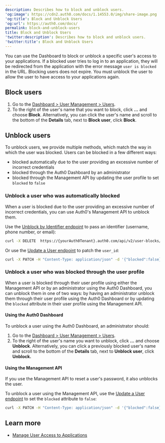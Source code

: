 ```yaml
---
description: Describes how to block and unblock users.
'og:image': https://cdn2.auth0.com/docs/1.14553.0/img/share-image.png
'og:title': Block and Unblock Users
'og:url': https://auth0.com/docs/
permalink: block-and-unblock-users
title: Block and Unblock Users
'twitter:description': Describes how to block and unblock users.
'twitter:title': Block and Unblock Users
---
```

You can use the Dashboard to block or unblock a specific user's access to your applications. If a blocked user tries to log in to an application, they will be redirected from the application with the error message `user is blocked` in the URL. Blocking users does not expire. You must unblock the user to allow the user to have access to your applications again.

## Block users

1. Go to the [Dashboard > User Management > Users](https://manage.auth0.com/#/users).
2. To the right of the user's name that you want to block, click **...** and choose **Block**.
   Alternatively, you can click the user's name and scroll to the bottom of the **Details** tab, next to **Block user**, click **Block**.

## Unblock users

To unblock users, we provide multiple methods, which match the way in which the user was blocked. Users can be blocked in a few different ways:

* blocked automatically due to the user providing an excessive number of incorrect credentials
* blocked through the <Tooltip tip="Auth0 Dashboard: Auth0's main product to configure your services." cta="View Glossary" href="/glossary?term=Auth0+Dashboard">Auth0 Dashboard</Tooltip> by an administrator
* blocked through the <Tooltip tip="Management API: A product to allow customers to perform administrative tasks." cta="View Glossary" href="/glossary?term=Management+API">Management API</Tooltip> by updating the user profile to set `blocked` to `false`

### Unblock a user who was automatically blocked

When a user is blocked due to the user providing an excessive number of incorrect credentials, you can use Auth0's Management API to unblock them.

Use the [Unblock by Identifier endpoint](https://auth0.com/docs/api/management/v2#!/User_Blocks/delete_user_blocks) to pass an identifier (username, phone number, or email):

```bash wrap lines
curl -X DELETE  https://{yourAuth0Tenant}.auth0.com/api/v2/user-blocks/john.doe%40gmail.com
```






Or use the [Updat](https://auth0.com/docs/api/management/v2#\!/Users/patch_users_by_id)[e a User endpoint](https://auth0.com/docs/api/management/v2#\!/Users/patch_users_by_id) to patch the `user_id`:

```bash wrap lines
curl -X PATCH -H "Content-Type: application/json" -d '{"blocked":false}' https://{yourAuth0Tenant}.auth0.com/api/v2/users/{user_id}
```






### Unblock a user who was blocked through the user profile

When a user is blocked through their user profile using either the Management API or by an administrator using the Auth0 Dashboard, you can unblock them in one of two ways: by having an administrator unblock them through their user profile using the Auth0 Dashboard or by updating the `blocked` attribute in their user profile using the Management API.

#### Using the Auth0 Dashboard

To unblock a user using the Auth0 Dashboard, an administrator should:

1. Go to the [Dashboard > User Management > Users](https://manage.auth0.com/#/users).
2. To the right of the user's name you want to unblock, click **...** and choose **Unblock**. Alternatively, you can click a previously blocked user's name and scroll to the bottom of the **Details** tab, next to **Unblock user**, click **Unblock.**

#### Using the Management API

<Callout icon="file-lines" color="#0EA5E9" iconType="regular">

If you use the Management API to reset a user's password, it also unblocks the user.

</Callout>

To unblock a user using the Management API, use the [Update a User endpoint](https://auth0.com/docs/api/management/v2#!/Users/patch_users_by_id) to set the `blocked` attribute to `false`:

```bash wrap lines
curl -X PATCH -H "Content-Type: application/json" -d '{"blocked":false}' https://{yourAuth0Tenant}.auth0.com/api/v2/users/{user_id}
```






## Learn more

* [Manage User Access to Applications](/manage-users/user-accounts/manage-user-access-to-applications)